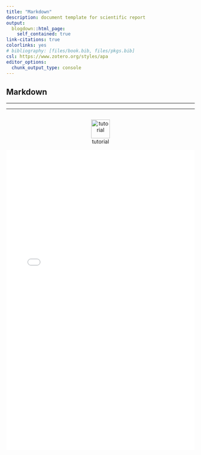 ---
title: "Markdown"
description: document template for scientific report
output: 
  blogdown::html_page:
    self_contained: true
link-citations: true
colorlinks: yes
# bibliography: [files/book.bib, files/pkgs.bib]
csl: https://www.zotero.org/styles/apa
editor_options: 
  chunk_output_type: console
---

## Markdown

***
***
```{=html}
<div id="icons" style="width: 100%; margin: auto;">

<div style="display: inline-block; width: 100%;">
<p style="text-align: center;"><a rel="noopener" href="https://www.markdowntutorial.com/es/" target="_blank"><img style="height: 50px;" title="tutorial" src="https://www.flaticon.es/svg/static/icons/svg/3048/3048482.svg" alt="tutorial" /></a> <span style="display: block;">tutorial</span></p>
</div>

</div>
```

<embed src="rmarkdown.pdf" width="100%" height="800" alt="pdf" pluginspage="http://www.adobe.com/products/acrobat/readstep2.html">

